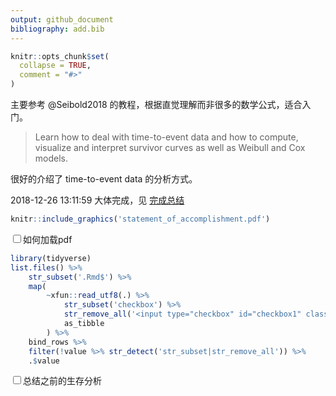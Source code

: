```yaml
---
output: github_document
bibliography: add.bib
---
```


<!-- README.md is generated from README.Rmd. Please edit that file -->

```r
knitr::opts_chunk$set(
  collapse = TRUE,
  comment = "#>"
)
```


主要参考 @Seibold2018 的教程，根据直觉理解而非很多的数学公式，适合入门。

>
Learn how to deal with time-to-event data and how to compute, visualize and interpret survivor curves as well as Weibull and Cox models.

很好的介绍了 time-to-event data 的分析方式。

2018-12-26 13:11:59 大体完成，见
[完成总结](https://www.datacamp.com/statement-of-accomplishment/course/c9433244749d59585a19cd1f5a2a81215af479c5)

```r
knitr::include_graphics('statement_of_accomplishment.pdf')
```

<input type="checkbox" id="checkbox1" class="styled">如何加载pdf

```r
library(tidyverse)
list.files() %>% 
    str_subset('.Rmd$') %>% 
    map(
        ~xfun::read_utf8(.) %>% 
            str_subset('checkbox') %>% 
            str_remove_all('<input type="checkbox" id="checkbox1" class="styled">') %>% 
            as_tibble
        ) %>% 
    bind_rows %>% 
    filter(!value %>% str_detect('str_subset|str_remove_all')) %>% 
    .$value
```

<input type="checkbox" id="checkbox1" class="styled">总结之前的生存分析

